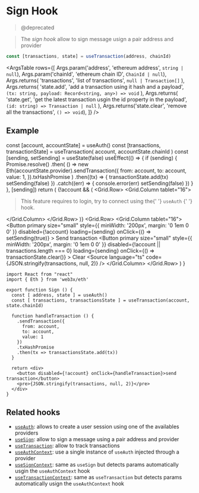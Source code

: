 
<Meta title="Hooks/useTransaction" />

# Sign Hook

> @deprecated

> The _sign hook_ allow to sign message usign a pair address and provider

```ts
const [transactions, state] = useTransaction(address, chainId)
```

<ArgsTable
  rows={[
    Args.param('address', 'ethereum address', `string | null`),
    Args.param('chainId', 'ethereum chain ID', `ChainId | null`),
    Args.returns(
      'transactions',
      'list of transactions',
      `null | Transaction[]`
    ),
    Args.returns(
      'state.add',
      'add a transaction using it hash and a payload',
      `(tx: string, payload: Record<string, any>) => void`
    ),
    Args.returns(
      'state.get',
      'get the latest transaction usgin the id property in the payload',
      `(id: string) => Transaction | null`
    ),
    Args.returns('state.clear', 'remove all the transactions', `() => void`),
  ]}
/>

## Example

  const [account, accountState] = useAuth()
  const [transactions, transactionState] = useTransaction(
    account,
    accountState.chainId
  )
  const [sending, setSending] = useState(false)
  useEffect(() => {
    if (sending) {
      Promise.resolve()
        .then(
          () =>
            new Eth(accountState.provider).sendTransaction({
              from: account,
              to: account,
              value: 1,
            }).txHashPromise
        )
        .then((tx) => {
          transactionState.add(tx)
          setSending(false)
        })
        .catch((err) => {
          console.error(err)
          setSending(false)
        })
    }
  }, [sending])
  return (
    <Container>
      <Grid>
        {!account && (
          <Grid.Row>
            <Grid.Column tablet="16">
              <Blockquote>
                <Paragraph small secondary>
                  This feature requires to login, try to connect using the{' '}
                  <Link href="./?path=/story/hooks-useauth--page#connect-preview">
                    `useAuth`
                  </Link>{' '}
                  hook.
                </Paragraph>
              </Blockquote>
            </Grid.Column>
          </Grid.Row>
        )}
        <Grid.Row>
          <Grid.Column tablet="16">
            <Button
              primary
              size="small"
              style={{ minWidth: '200px', margin: '0 1em 0 0' }}
              disabled={!account}
              loading={sending}
              onClick={() => setSending(true)}
            >
              Send transaction
            </Button>
            <Button
              primary
              size="small"
              style={{ minWidth: '200px', margin: '0 1em 0 0' }}
              disabled={!account || transactions.length === 0}
              loading={sending}
              onClick={() => transactionState.clear()}
            >
              Clear
            </Button>
            <Source
              language="ts"
              code={JSON.stringify(transactions, null, 2)}
            />
          </Grid.Column>
        </Grid.Row>
      </Grid>
    </Container>
  )
}

<SendTransaction />

```tsx dark=true
import React from "react"
import { Eth } from 'web3x/eth'

export function Sign () {
  const [ address, state ] = useAuth()
  const [ transactions, transactionsState ] = useTransaction(account, state.chainId)

  function handleTransaction () {
    .sendTransaction({
      from: account,
      to: account,
      value: 1
    })
    .txHashPromise
    .then(tx => transactionsState.add(tx))
  }

  return <div>
    <button disabled={!account} onClick={handleTransaction}>send transaction</button>
    <pre>{JSON.stringify(transactions, null, 2)}</pre>
  </div>
}
```

## Related hooks

- [`useAuth`](./?path=/story/hooks-useauth--page): allows to create a user session using one of the availables providers
- [`useSign`](./?path=/story/hooks-usesign--page): allow to sign a message using a pair address and provider
- [`useTransaction`](./?path=/story/hooks-usetransaction--page): allow to track transactions
- [`useAuthContext`](./?path=/story/context-auth-useauthcontext--page): use a single instance of `useAuth` injected through a provider
- [`useSignContext`](./?path=/story/context-auth-usesigncontext--page): same as `useSign` but detects params automatically usgin the `useAuthContext` hook
- [`useTransactionContext`](./?path=/story/context-auth-usetransactioncontext--page): same as `useTransaction` but detects params automatically usign the `useAuthContext` hook
